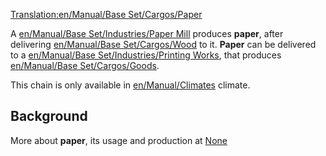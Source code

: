 [[Translation:en/Manual/Base Set/Cargos/Paper]]
{{en/Manual/Base Set/Cargos/Cargo|
name=Paper|
image=en/Manual/Base Set/Cargos/Paper.png|
produced=[[en/Manual/Base Set/Industries/Paper Mill]]|
accepted=[[en/Manual/Base Set/Industries/Printing Works]]
}}


A [[en/Manual/Base Set/Industries/Paper Mill]] produces '''paper''', after delivering [[en/Manual/Base Set/Cargos/Wood]] to it. '''Paper''' can be delivered to a [[en/Manual/Base Set/Industries/Printing Works]], that produces [[en/Manual/Base Set/Cargos/Goods]].

This chain is only available in [[en/Manual/Climates]] climate.


==Background==

More about '''paper''', its usage and production at [https://www.wikipedia.org/wiki/Paper None]